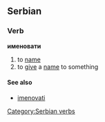 ==Serbian==
===Verb===
'''именовати'''
#to [[name]]
#to [[give]] a [[name]] to something
====See also====
*[[imenovati]]
[[Category:Serbian verbs]]